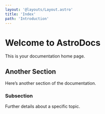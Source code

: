 ```yaml
---
layout: '@layouts/Layout.astro'
title: 'Index'
path: 'Introduction'
---
```


# Welcome to AstroDocs

This is your documentation home page.

## Another Section

Here’s another section of the documentation.

### Subsection

Further details about a specific topic.
